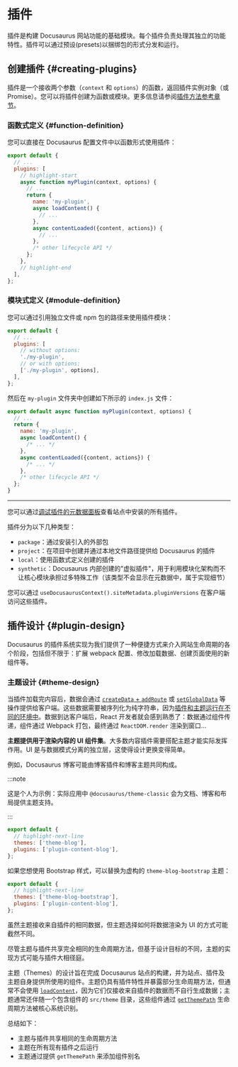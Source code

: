 # 插件

插件是构建 Docusaurus 网站功能的基础模块。每个插件负责处理其独立的功能特性。插件可以通过预设(presets)以捆绑包的形式分发和运行。

## 创建插件 {#creating-plugins}

插件是一个接收两个参数（`context` 和 `options`）的函数，返回插件实例对象（或 Promise）。您可以将插件创建为函数或模块。更多信息请参阅[插件方法参考章节](../api/plugin-methods/README.mdx)。

### 函数式定义 {#function-definition}

您可以直接在 Docusaurus 配置文件中以函数形式使用插件：

```js title="docusaurus.config.js"
export default {
  // ...
  plugins: [
    // highlight-start
    async function myPlugin(context, options) {
      // ...
      return {
        name: 'my-plugin',
        async loadContent() {
          // ...
        },
        async contentLoaded({content, actions}) {
          // ...
        },
        /* other lifecycle API */
      };
    },
    // highlight-end
  ],
};
```

### 模块式定义 {#module-definition}

您可以通过引用独立文件或 npm 包的路径来使用插件模块：

```js title="docusaurus.config.js"
export default {
  // ...
  plugins: [
    // without options:
    './my-plugin',
    // or with options:
    ['./my-plugin', options],
  ],
};
```

然后在 `my-plugin` 文件夹中创建如下所示的 `index.js` 文件：

```js title="my-plugin/index.js"
export default async function myPlugin(context, options) {
  // ...
  return {
    name: 'my-plugin',
    async loadContent() {
      /* ... */
    },
    async contentLoaded({content, actions}) {
      /* ... */
    },
    /* other lifecycle API */
  };
}
```

---

您可以通过[调试插件的元数据面板](/__docusaurus/debug/metadata)查看站点中安装的所有插件。

插件分为以下几种类型：

- `package`：通过安装引入的外部包
- `project`：在项目中创建并通过本地文件路径提供给 Docusaurus 的插件
- `local`：使用函数式定义创建的插件  
- `synthetic`：Docusaurus 内部创建的"虚拟插件"，用于利用模块化架构而不让核心模块承担过多特殊工作（该类型不会显示在元数据中，属于实现细节）

您可以通过 `useDocusaurusContext().siteMetadata.pluginVersions` 在客户端访问这些插件。

## 插件设计 {#plugin-design}

Docusaurus 的插件系统实现为我们提供了一种便捷方式来介入网站生命周期的各个阶段，包括但不限于：扩展 webpack 配置、修改加载数据、创建页面使用的新组件等。

### 主题设计 {#theme-design}

当插件加载完内容后，数据会通过 [`createData` + `addRoute`](../api/plugin-methods/lifecycle-apis.mdx#addRoute) 或 [`setGlobalData`](../api/plugin-methods/lifecycle-apis.mdx#setGlobalData) 等操作提供给客户端。这些数据需要被序列化为纯字符串，因为[插件和主题运行在不同的环境中](./architecture.mdx)。数据到达客户端后，React 开发者就会感到熟悉了：数据通过组件传递，组件通过 Webpack 打包，最终通过 `ReactDOM.render` 渲染到窗口...

**主题提供用于渲染内容的 UI 组件集**。大多数内容插件需要搭配主题才能实际发挥作用。UI 是与数据模式分离的独立层，这使得设计更换变得简单。

例如，Docusaurus 博客可能由博客插件和博客主题共同构成。

:::note

这是个人为示例：实际应用中 `@docusaurus/theme-classic` 会为文档、博客和布局提供主题支持。

:::

```js title="docusaurus.config.js"
export default {
  // highlight-next-line
  themes: ['theme-blog'],
  plugins: ['plugin-content-blog'],
};
```

如果您想使用 Bootstrap 样式，可以替换为虚构的 `theme-blog-bootstrap` 主题：

```js title="docusaurus.config.js"
export default {
  // highlight-next-line
  themes: ['theme-blog-bootstrap'],
  plugins: ['plugin-content-blog'],
};
```

虽然主题接收来自插件的相同数据，但主题选择如何将数据渲染为 UI 的方式可能截然不同。

尽管主题与插件共享完全相同的生命周期方法，但基于设计目标的不同，主题的实现方式可能与插件大相径庭。

主题（Themes）的设计旨在完成 Docusaurus 站点的构建，并为站点、插件及主题自身提供所使用的组件。主题仍具有插件特性并暴露部分生命周期方法，但通常不会使用 [`loadContent`](../api/plugin-methods/lifecycle-apis.mdx#loadContent)，因为它们仅接收来自插件的数据而不自行生成数据；主题通常还伴随一个包含组件的 `src/theme` 目录，这些组件通过 [`getThemePath`](../api/plugin-methods/extend-infrastructure.mdx#getThemePath) 生命周期方法被核心系统识别。

总结如下：

- 主题与插件共享相同的生命周期方法
- 主题在所有现有插件之后运行
- 主题通过提供 `getThemePath` 来添加组件别名